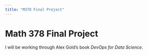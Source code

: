```yaml
---
title: "M378 Final Project"
---
```


# Math 378 Final Project

I will be working through Alex Gold’s book *DevOps for Data Science*.
